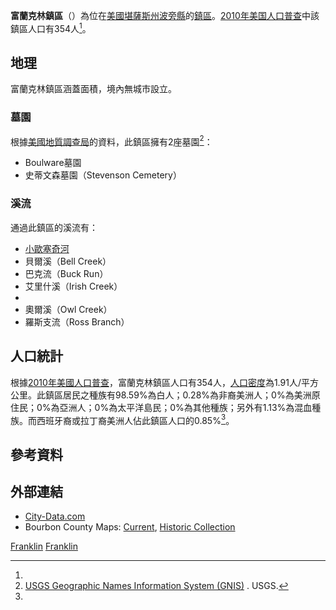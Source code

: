 {{noteTA
|G1=USState
}}
{{Infobox settlement
|official_name = 富蘭克林鎮區
|native_name = Franklin Township
|settlement_type = 鎮區
|image_map = Map highlighting Franklin Township, Bourbon County, Kansas.svg
|map_caption = 富蘭克林鎮區在波旁縣的位置
|coordinates_display = inline,title
|coordinates_region = US-KS
|subdivision_type = [[世界政區索引|國家]]
|subdivision_name = [[美国|美国]]
|subdivision_type1 = [[美國行政區劃|州]]
|subdivision_name1 = [[堪薩斯州|堪薩斯州]]
|subdivision_type2 = [[堪萨斯州行政区划|縣]]
|subdivision_name2 = [[波旁縣_(堪薩斯州)|波旁縣]]
|area_total_km2 = 185.32
|area_land_km2 = 185.08
|area_water_km2 = 0.24
|area_total_sq_mi = 71.55
|area_land_sq_mi = 71.46
|area_water_sq_mi = 0.09
|area_water_percent = 0.13
|population_as_of = [[2010年美国人口普查|2010]]
|population_footnotes = <ref name=census>{{cite web|url=http://www.census.gov/geo/www/gazetteer/gazetteer2010.html|title=2010 Census Gazetteer Files|publisher=[[美国人口调查局|美国人口调查局]]|accessdate=2016-03-22|archive-url=https://web.archive.org/web/20121021075704/http://www.census.gov/geo/www/gazetteer/gazetteer2010.html|archive-date=2012-10-21|dead-url=yes}}</ref>
|population_total = 354
|population_density_km2 = auto
|elevation_footnotes = 
|elevation_m = 275
|elevation_ft = 902
|latd = 37
|latm = 58
|lats = 10
|latNS = N
|longd = 95
|longm = 00
|longs = 21
|longEW = W
|postal_code_type =
|postal_code = 
|blank_name = [[地名信息系统|GNIS]]
|blank_info = [http://geonames.usgs.gov/pls/gnispublic/f?p=gnispq:3:::NO::P3_FID:0474536 0474536]
|website = 
|footnotes = 
}}

'''富蘭克林鎮區'''（{{lang-en|'''Franklin Township'''}}）為位在[[美國|美國]][[堪薩斯州|堪薩斯州]][[波旁縣_(堪薩斯州)|波旁縣]]的[[行政鎮區|鎮區]]。[[2010年美国人口普查|2010年美国人口普查]]中該鎮區人口有354人<ref name=census/>。

==地理==
富蘭克林鎮區涵蓋面積{{convert|185.32|km2|sqmi}}，境內無城市設立。

===墓園===
根據[[美國地質調查局|美國地質調查局]]的資料，此鎮區擁有2座墓園<ref>[http://geonames.usgs.gov/domestic/index.html USGS Geographic Names Information System (GNIS)] {{Wayback|url=http://geonames.usgs.gov/domestic/index.html |date=20190428150204 }}. USGS.</ref>：
*Boulware墓園
*史蒂文森墓園（Stevenson Cemetery）

===溪流===
通過此鎮區的溪流有：
*[[小歐塞奇河|小歐塞奇河]]
*貝爾溪（Bell Creek）
*巴克流（Buck Run）
*艾里什溪（Irish Creek）
*{{le|萊姆斯通溪 (堪薩斯州)|Limestone Creek (Kansas)|萊姆斯通溪}}
*奧爾溪（Owl Creek）
*羅斯支流（Ross Branch）

==人口統計==
根據[[2010年美國人口普查|2010年美國人口普查]]，富蘭克林鎮區人口有354人，[[人口密度|人口密度]]為1.91人/平方公里。此鎮區居民之種族有98.59%為白人；0.28%為非裔美洲人；0%為美洲原住民；0%為亞洲人；0%為太平洋島民；0%為其他種族；另外有1.13%為混血種族。而西班牙裔或拉丁裔美洲人佔此鎮區人口的0.85%<ref name=census/>。

==參考資料==
{{reflist}}

==外部連結==
* [http://www.city-data.com/township/Franklin-Bourbon-KS.html City-Data.com] {{Wayback|url=http://www.city-data.com/township/Franklin-Bourbon-KS.html |date=20190922051752 }}
* Bourbon County Maps: [http://www.ksdot.org/burtransplan/maps/county-pdf/bourbon.PDF Current]{{Wayback|url=http://www.ksdot.org/burtransplan/maps/county-pdf/bourbon.PDF |date=20160304064302 }}, [http://www.ksdot.org/burtransplan/maps/PastPublishedCounty.asp Historic Collection]{{Wayback|url=http://www.ksdot.org/burtransplan/maps/PastPublishedCounty.asp |date=20160308180117 }}

{{波旁縣 (堪薩斯州)}}

[[Category:波旁縣鎮區_(堪薩斯州)|Franklin]]
[[Category:堪薩斯州鎮區|Franklin]]